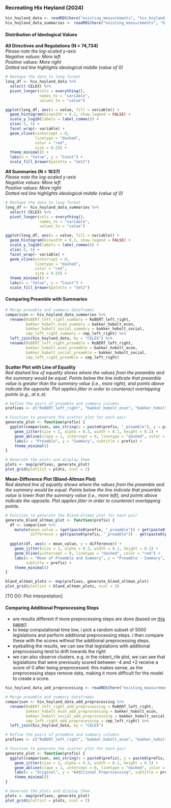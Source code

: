 ### Recreating Hix Høyland (2024)

```r
hix_hoyland_data <- readRDS(here("existing_measurements", "hix_hoyland_2024", "hix_hoyland_data.rds"))
hix_hoyland_data_summaries <- readRDS(here("existing_measurements", "hix_hoyland_2024", "hix_hoyland_data_summaries.rds"))
```

#### Distribution of Ideological Values
**All Directives and Regulations (N = 74,734)**  
*Please note the log-scaled y-axis*  
*Negative values: More left*  
*Positive values: More right*  
*Dotted red line highlights ideological middle (value of 0)*  
```r
# Reshape the data to long format
long_df <- hix_hoyland_data %>%
  select(-CELEX) %>% 
  pivot_longer(cols = everything(), 
               names_to = "variable", 
               values_to = "value")

ggplot(long_df, aes(x = value, fill = variable)) +
  geom_histogram(binwidth = 0.2, show.legend = FALSE) +
  scale_y_log10(labels = label_comma()) +
  xlim(-5, 5) +
  facet_wrap(~ variable) +
  geom_vline(xintercept = 0,
             linetype = "dashed",
             color = "red",
             size = 0.25) +
  theme_minimal() +
  labs(x = "Value", y = "Count") +
  scale_fill_brewer(palette = "Set2")
```

**All Summaries (N = 1637)**  
*Please note the log-scaled y-axis*  
*Negative values: More left*  
*Positive values: More right*  
*Dotted red line highlights ideological middle (value of 0)*  
```r
# Reshape the data to long format
long_df <- hix_hoyland_data_summaries %>%
  select(-CELEX) %>% 
  pivot_longer(cols = everything(), 
               names_to = "variable", 
               values_to = "value")

ggplot(long_df, aes(x = value, fill = variable)) +
  geom_histogram(binwidth = 0.2, show.legend = FALSE) +
  scale_y_log10(labels = label_comma()) +
  xlim(-5, 5) +
  facet_wrap(~ variable) +
  geom_vline(xintercept = 0,
             linetype = "dashed",
             color = "red",
             size = 0.25) +
  theme_minimal() +
  labs(x = "Value", y = "Count") +
  scale_fill_brewer(palette = "Set2")
```

#### Comparing Preamble with Summaries

```r
# Merge preamble and summary dataframes
comparison <- hix_hoyland_data_summaries %>% 
  rename(RoBERT_left_right_summary = RoBERT_left_right,
         bakker_hobolt_econ_summary = bakker_hobolt_econ,
         bakker_hobolt_social_summary = bakker_hobolt_social,
         cmp_left_right_summary = cmp_left_right) %>% 
  left_join(hix_hoyland_data, by = "CELEX") %>% 
  rename(RoBERT_left_right_preamble = RoBERT_left_right,
         bakker_hobolt_econ_preamble = bakker_hobolt_econ,
         bakker_hobolt_social_preamble = bakker_hobolt_social,
         cmp_left_right_preamble = cmp_left_right)
```

**Scatter Plot with Line of Equality**  
*Red dashed line of equality shows where the values from the preamble and the summary would be equal. Points below the line indicate that preamble value is greater than the summary value (i.e., more right), and points above indicate the opposite. Plot applies jitter in order to counteract overlapping points (e.g., at `0,0`).*
```r
# Define the pairs of preamble and summary columns
prefixes <- c("RoBERT_left_right", "bakker_hobolt_econ", "bakker_hobolt_social", "cmp_left_right")

# Function to generate the scatter plot for each pair
generate_plot <- function(prefix) {
  ggplot(comparison, aes_string(x = paste0(prefix, "_preamble"), y = paste0(prefix, "_summary"))) +
    geom_jitter(size = 1, alpha = 0.3, width = 0.1, height = 0.1) +
    geom_abline(slope = 1, intercept = 0, linetype = "dashed", color = "red") +
    labs(x = "Preamble", y = "Summary", subtitle = prefix) +
    theme_minimal()
}

# Generate the plots and display them
plots <- map(prefixes, generate_plot)
plot_grid(plotlist = plots, ncol = 2)
```

**Mean-Difference Plot (Bland-Altman Plot)**  
*Red dashed line of equality shows where the values from the preamble and the summary would be equal. Points below the line indicate that preamble value is lower than the summary value (i.e., more left), and points above indicate the opposite. Plot applies jitter in order to counteract overlapping points.*
```r
# Function to generate the Bland-Altman plot for each pair
generate_bland_altman_plot <- function(prefix) {
  df <- comparison %>%
    mutate(mean_value = (get(paste0(prefix, "_preamble")) + get(paste0(prefix, "_summary"))) / 2,
           difference = get(paste0(prefix, "_preamble")) - get(paste0(prefix, "_summary")))
  
  ggplot(df, aes(x = mean_value, y = difference)) +
    geom_jitter(size = 1, alpha = 0.3, width = 0.1, height = 0.1) +
    geom_hline(yintercept = 0, linetype = "dashed", color = "red") +
    labs(x = "Mean of Preamble and Summary", y = "Preamble - Summary",
         subtitle = prefix) +
    theme_minimal()
}

bland_altman_plots <- map(prefixes, generate_bland_altman_plot)
plot_grid(plotlist = bland_altman_plots, ncol = 2)
```

[TO DO: Plot interpretation]

#### Comparing Additional Preprocessing Steps
- are results different if more preprocessing steps are done (based on [this paper](https://www.dropbox.com/scl/fi/u1dpvjp9bzmgbmebuqfs9/word_embeddings_for_the_analysis_of_ideological_placement_in_parliamentary_corpora.pdf?rlkey=x3uam6ph6nywag1rlggcobhe4&dl=0))
- to keep computational time low, i pick a random subset of 5000 legislations and perform additional preprocessing steps. i then compare these with the scores without the additional preprocessing steps.
- eyeballing the results, we can see that legislations with additional preprocessing tend to drift towards the right
- we can also observe clusters. e.g. in the robert_rile plot, we can see that legislations that were previously scored between -4 and +2 receive a score of 0 after being preprocessed. this makes sense, as the preprocessing steps remove data, making it more difficult for the model to create a score.

```r
hix_hoyland_data_add_preprocessing <- readRDS(here("existing_measurements", "hix_hoyland_2024", "hix_hoyland_data_add_preprocessing.rds"))
```

```r
# Merge preamble and summary dataframes
comparison <- hix_hoyland_data_add_preprocessing %>% 
  rename(RoBERT_left_right_add_preprocessing = RoBERT_left_right,
         bakker_hobolt_econ_add_preprocessing = bakker_hobolt_econ,
         bakker_hobolt_social_add_preprocessing = bakker_hobolt_social,
         cmp_left_right_add_preprocessing = cmp_left_right) %>% 
  left_join(hix_hoyland_data, by = "CELEX")
```

```r
# Define the pairs of preamble and summary columns
prefixes <- c("RoBERT_left_right", "bakker_hobolt_econ", "bakker_hobolt_social", "cmp_left_right")

# Function to generate the scatter plot for each pair
generate_plot <- function(prefix) {
  ggplot(comparison, aes_string(x = paste0(prefix), y = paste0(prefix, "_add_preprocessing"))) +
    geom_jitter(size = 1, alpha = 0.3, width = 0.1, height = 0.1) +
    geom_abline(slope = 1, intercept = 0, linetype = "dashed", color = "red") +
    labs(x = "Original", y = "Additional Preprocessing", subtitle = prefix) +
    theme_minimal()
}

# Generate the plots and display them
plots <- map(prefixes, generate_plot)
plot_grid(plotlist = plots, ncol = 2)
```
